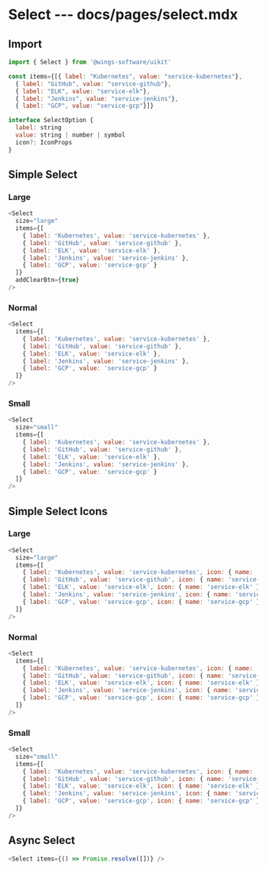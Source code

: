 # Select --- docs/pages/select.mdx


## Import

```js
import { Select } from '@wings-software/uikit'

const items={[{ label: "Kubernetes", value: "service-kubernetes"},
  { label: "GitHub", value: "service-github"},
  { label: "ELK", value: "service-elk"},
  { label: "Jenkins", value: "service-jenkins"},
  { label: "GCP", value: "service-gcp"}]}
```

```js
interface SelectOption {
  label: string
  value: string | number | symbol
  icon?: IconProps
}

```

## Simple Select

### Large

```js live=true
<Select
  size="large"
  items={[
    { label: 'Kubernetes', value: 'service-kubernetes' },
    { label: 'GitHub', value: 'service-github' },
    { label: 'ELK', value: 'service-elk' },
    { label: 'Jenkins', value: 'service-jenkins' },
    { label: 'GCP', value: 'service-gcp' }
  ]}
  addClearBtn={true}
/>
```

### Normal

```js live=true
<Select
  items={[
    { label: 'Kubernetes', value: 'service-kubernetes' },
    { label: 'GitHub', value: 'service-github' },
    { label: 'ELK', value: 'service-elk' },
    { label: 'Jenkins', value: 'service-jenkins' },
    { label: 'GCP', value: 'service-gcp' }
  ]}
/>
```

### Small

```js live=true
<Select
  size="small"
  items={[
    { label: 'Kubernetes', value: 'service-kubernetes' },
    { label: 'GitHub', value: 'service-github' },
    { label: 'ELK', value: 'service-elk' },
    { label: 'Jenkins', value: 'service-jenkins' },
    { label: 'GCP', value: 'service-gcp' }
  ]}
/>
```

## Simple Select Icons

### Large

```js live=true
<Select
  size="large"
  items={[
    { label: 'Kubernetes', value: 'service-kubernetes', icon: { name: 'service-kubernetes' } },
    { label: 'GitHub', value: 'service-github', icon: { name: 'service-github' } },
    { label: 'ELK', value: 'service-elk', icon: { name: 'service-elk' } },
    { label: 'Jenkins', value: 'service-jenkins', icon: { name: 'service-jenkins' } },
    { label: 'GCP', value: 'service-gcp', icon: { name: 'service-gcp' } }
  ]}
/>
```

### Normal

```js live=true
<Select
  items={[
    { label: 'Kubernetes', value: 'service-kubernetes', icon: { name: 'service-kubernetes' } },
    { label: 'GitHub', value: 'service-github', icon: { name: 'service-github' } },
    { label: 'ELK', value: 'service-elk', icon: { name: 'service-elk' } },
    { label: 'Jenkins', value: 'service-jenkins', icon: { name: 'service-jenkins' } },
    { label: 'GCP', value: 'service-gcp', icon: { name: 'service-gcp' } }
  ]}
/>
```

### Small

```js live=true
<Select
  size="small"
  items={[
    { label: 'Kubernetes', value: 'service-kubernetes', icon: { name: 'service-kubernetes' } },
    { label: 'GitHub', value: 'service-github', icon: { name: 'service-github' } },
    { label: 'ELK', value: 'service-elk', icon: { name: 'service-elk' } },
    { label: 'Jenkins', value: 'service-jenkins', icon: { name: 'service-jenkins' } },
    { label: 'GCP', value: 'service-gcp', icon: { name: 'service-gcp' } }
  ]}
/>
```

## Async Select

<AsyncSelect />

```js
<Select items={() => Promise.resolve([])} />
```
